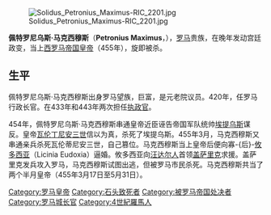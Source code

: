 {{unreferenced|time=2014-5-31}}
[[File:Solidus_Petronius_Maximus-RIC_2201.jpg|thumb]]

'''佩特罗尼乌斯·马克西穆斯'''（'''Petronius Maximus'''，{{bd|396年||455年|}}），[[罗马|罗马]]贵族，在晚年发动宫廷政变，当上[[羅馬皇帝列表|西罗马帝国皇帝]]（455年），旋即被杀。

==生平==
佩特罗尼乌斯·马克西穆斯出身罗马望族，巨富，是元老院议员。420年，任罗马行政长官。在433年和443年两次担任[[执政官|执政官]]。

454年，佩特罗尼乌斯·马克西穆斯串通皇帝近臣诬告帝国军队统帅[[埃提乌斯|埃提乌斯]]谋反。皇帝[[瓦伦丁尼安三世|瓦伦丁尼安三世]]信以为真，杀死了埃提乌斯。455年3月，马克西穆斯又串通亲兵杀死瓦伦蒂尼安三世，自己篡位。马克西穆斯当上皇帝后便向寡-{后}-[[攸多西亚|攸多西亚]]（Licinia Eudoxia）逼婚。攸多西亚向[[汪达尔人|汪达尔人]]首领[[盖萨里克|盖萨里克]]求援。盖萨里克发兵攻入罗马，马克西穆斯试图出逃，但被罗马市民杀死。马克西穆斯共当了两个半月皇帝（455年3月17日至5月31日）。

{{s-start}}
{{s-hou|||396年||455年}}
{{s-reg}}
{{s-bef | before=[[瓦伦丁尼安三世|瓦伦丁尼安三世]]}}
{{s-ttl | title=西[[羅馬皇帝列表|羅馬帝國皇帝]] | years=455年}}
{{s-aft | after=[[阿维图斯|阿维图斯]] }}
{{s-end}}
{{羅馬皇帝}}
{{Authority control}}

{{DEFAULTSORT:Petronius Maximus}}
[[Category:罗马皇帝|Category:罗马皇帝]]
[[Category:石头致死者|Category:石头致死者]]
[[Category:被罗马帝国处决者|Category:被罗马帝国处决者]]
[[Category:罗马城长官|Category:罗马城长官]]
[[Category:4世紀羅馬人|Category:4世紀羅馬人]]